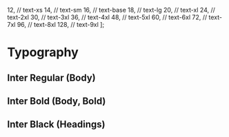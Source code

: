 
<Meta title="Design System/Typography" />


  12, // text-xs
  14, // text-sm
  16, // text-base
  18, // text-lg
  20, // text-xl
  24, // text-2xl
  30, // text-3xl
  36, // text-4xl
  48, // text-5xl
  60, // text-6xl
  72, // text-7xl
  96, // text-8xl
  128, // text-9xl
];


# Typography

## Inter Regular (Body)

<Typeset fontSizes={fontSizes} fontWeight={400} sampleText={sampleText} fontFamily={fontFamily} />

## Inter Bold (Body, Bold)

<Typeset fontSizes={fontSizes} fontWeight={700} sampleText={sampleText} fontFamily={fontFamily} />

## Inter Black (Headings)

<Typeset fontSizes={fontSizes} fontWeight={800} sampleText={sampleText} fontFamily={fontFamily} />
